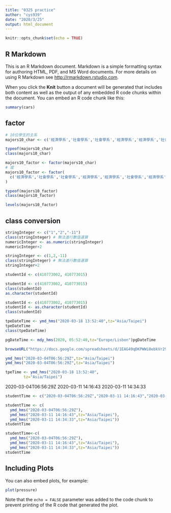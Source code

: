 ```yaml
---
title: "0325 practice"
author: "cys939"
date: "2020/3/25"
output: html_document
---
```


```r
knitr::opts_chunk$set(echo = TRUE)
```

## R Markdown

This is an R Markdown document. Markdown is a simple formatting syntax for authoring HTML, PDF, and MS Word documents. For more details on using R Markdown see <http://rmarkdown.rstudio.com>.

When you click the **Knit** button a document will be generated that includes both content as well as the output of any embedded R code chunks within the document. You can embed an R code chunk like this:

```r
summary(cars)
```

## factor

```r
# 10位學生的主系
majors10_char <- c('經濟學系','社會學系','社會學系','經濟學系','經濟學系','社會學系','經濟學系','經濟學系','經濟學系','社會學系')

typeof(majors10_char)
class(majors10_char)
```

```r
majors10_factor <- factor(majors10_char)
# 或
majors10_factor <- factor(
  c('經濟學系','社會學系','社會學系','經濟學系','經濟學系','社會學系','經濟學系','經濟學系','經濟學系','社會學系')
)

typeof(majors10_factor)
class(majors10_factor)
```

```r
levels(majors10_factor)
```

## class conversion
```r
stringInteger <- c("1","2","-11")
class(stringInteger) # 無法進行數值運算
numericInteger <- as.numeric(stringInteger)
numericInteger+2
```

```r
stringInteger <- c(1,2,-11)
class(stringInteger) # 無法進行數值運算
stringInteger+2
```

```r
studentId <- c(410773002, 410773015)
```

```r
studentId <- c(410773002, 410773015)
class(studentId)
as.character(studentId)
```

```r
studentId <- c(410773002, 410773015)
studentId <- as.character(studentId)
class(studentId)
```

```r
tpeDateTime <- ymd_hms("2020-03-18 13:52:40",tz="Asia/Taipei")
tpeDateTime
class(tpeDateTime)
```

```r
pgDateTime <- mdy_hms(2020, 05:52:40,tz="Europe/Lisbon")pgDateTime 
```


```r
browseURL("https://docs.google.com/spreadsheets/d/1EAG49qDKPWWi0ebkVr29TLrvVnoBPfkvxYY-J3xLAHY/edit#gid=458686645")
```

```r
ymd_hms("2020-03-04T06:56:29Z",tz="Asia/Taipei")
ymd_hms("2020-03-04T06:56:29Z",tz="Asia/Taipei")
```

```r
tpeTime <- ymd_hms("2020-03-18 13:52:40",
        tz="Asia/Taipei")
```
2020-03-04T06:56:29Z	2020-03-11 14:16:43	2020-03-11 14:34:33

```r
studentTime <- c("2020-03-04T06:56:29Z","2020-03-11 14:16:43","2020-03-11 14:34:33")
```

```r
studentTime <- c(
  ymd_hms("2020-03-04T06:56:29Z"),
  ymd_hms("2020-03-11 14:16:43",tz="Asia/Taipei"),
  ymd_hms("2020-03-11 14:34:33",tz="Asia/Taipei"))
studentTime
```
```r
studentTime<-c(
  ymd_hms("2020-03-04T06:56:29Z"),
  ymd_hms("2020-03-11 14:16:43",tz="Asia/Taipei"),
  ymd_hms("2020-03-11 14:34:33",tz="Asia/Taipei"))
studentTime
```


## Including Plots

You can also embed plots, for example:

```r
plot(pressure)
```

Note that the `echo = FALSE` parameter was added to the code chunk to prevent printing of the R code that generated the plot.
